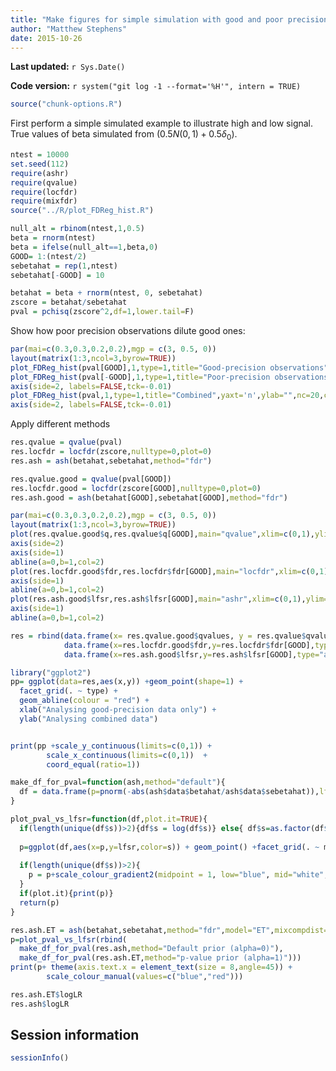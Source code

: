 ```yaml
---
title: "Make figures for simple simulation with good and poor precision observations"
author: "Matthew Stephens"
date: 2015-10-26
---
```


**Last updated:** `r Sys.Date()`

**Code version:** `r system("git log -1 --format='%H'", intern = TRUE)`

```r
source("chunk-options.R")
```

First perform a simple simulated example to illustrate high and low signal.
True values of beta simulated from $(0.5 N(0,1) + 0.5 \delta_0)$.
```r
ntest = 10000
set.seed(112)
require(ashr)
require(qvalue)
require(locfdr)
require(mixfdr)
source("../R/plot_FDReg_hist.R")

null_alt = rbinom(ntest,1,0.5)
beta = rnorm(ntest)
beta = ifelse(null_alt==1,beta,0)
GOOD= 1:(ntest/2)
sebetahat = rep(1,ntest)
sebetahat[-GOOD] = 10

betahat = beta + rnorm(ntest, 0, sebetahat)
zscore = betahat/sebetahat
pval = pchisq(zscore^2,df=1,lower.tail=F)
```

Show how poor precision observations dilute good ones:
```r
par(mai=c(0.3,0.3,0.2,0.2),mgp = c(3, 0.5, 0))
layout(matrix(1:3,ncol=3,byrow=TRUE))
plot_FDReg_hist(pval[GOOD],1,type=1,title="Good-precision observations",ylab="",nc=20,cex.axis=1,cex.main=1.2,ylim=c(0,2.5))
plot_FDReg_hist(pval[-GOOD],1,type=1,title="Poor-precision observations",ylab="",nc=20,yaxt='n',cex.axis=1,cex.main=1.2,ylim=c(0,2.5))
axis(side=2, labels=FALSE,tck=-0.01)
plot_FDReg_hist(pval,1,type=1,title="Combined",yaxt='n',ylab="",nc=20,cex.axis=1,cex.main=1.2,ylim=c(0,2.5))
axis(side=2, labels=FALSE,tck=-0.01)
```


Apply different methods
```r
res.qvalue = qvalue(pval)
res.locfdr = locfdr(zscore,nulltype=0,plot=0)
res.ash = ash(betahat,sebetahat,method="fdr")

res.qvalue.good = qvalue(pval[GOOD])
res.locfdr.good = locfdr(zscore[GOOD],nulltype=0,plot=0)
res.ash.good = ash(betahat[GOOD],sebetahat[GOOD],method="fdr")
```

```r
par(mai=c(0.3,0.3,0.2,0.2),mgp = c(3, 0.5, 0))
layout(matrix(1:3,ncol=3,byrow=TRUE))
plot(res.qvalue.good$q,res.qvalue$q[GOOD],main="qvalue",xlim=c(0,1),ylim=c(0,1),axes=F)
axis(side=2)
axis(side=1)
abline(a=0,b=1,col=2)
plot(res.locfdr.good$fdr,res.locfdr$fdr[GOOD],main="locfdr",xlim=c(0,1),ylim=c(0,1),axes=F)
axis(side=1)
abline(a=0,b=1,col=2)
plot(res.ash.good$lfsr,res.ash$lfsr[GOOD],main="ashr",xlim=c(0,1),ylim=c(0,1),axes=F)
axis(side=1)
abline(a=0,b=1,col=2)
```

```r
res = rbind(data.frame(x= res.qvalue.good$qvalues, y = res.qvalue$qvalues[GOOD],type="qvalue"),
            data.frame(x=res.locfdr.good$fdr,y=res.locfdr$fdr[GOOD],type='locfdr'), 
            data.frame(x=res.ash.good$lfsr,y=res.ash$lfsr[GOOD],type="ashr"))

library("ggplot2")
pp= ggplot(data=res,aes(x,y)) +geom_point(shape=1) +
  facet_grid(. ~ type) +
  geom_abline(colour = "red") +
  xlab("Analysing good-precision data only") +
  ylab("Analysing combined data")


print(pp +scale_y_continuous(limits=c(0,1)) +
        scale_x_continuous(limits=c(0,1))  +
        coord_equal(ratio=1))

```

```r
make_df_for_pval=function(ash,method="default"){
  df = data.frame(p=pnorm(-abs(ash$data$betahat/ash$data$sebetahat)),lfsr=ash$lfsr,s=ash$data$sebetahat,method=method)
}

plot_pval_vs_lfsr=function(df,plot.it=TRUE){
  if(length(unique(df$s))>2){df$s = log(df$s)} else{ df$s=as.factor(df$s)}
  
  p=ggplot(df,aes(x=p,y=lfsr,color=s)) + geom_point() +facet_grid(. ~ method) +xlim(c(0, 0.025)) + xlab("p value") + ylab("lfsr")
  
  if(length(unique(df$s))>2){
    p = p+scale_colour_gradient2(midpoint = 1, low="blue", mid="white", high="red", space="Lab")
  } 
  if(plot.it){print(p)}
  return(p)
}

res.ash.ET = ash(betahat,sebetahat,method="fdr",model="ET",mixcompdist="normal")
p=plot_pval_vs_lfsr(rbind(
  make_df_for_pval(res.ash,method="Default prior (alpha=0)"),
  make_df_for_pval(res.ash.ET,method="p-value prior (alpha=1)")))
print(p+ theme(axis.text.x = element_text(size = 8,angle=45)) + 
        scale_colour_manual(values=c("blue","red")))

res.ash.ET$logLR
res.ash$logLR

```

## Session information

```r
sessionInfo()
```

